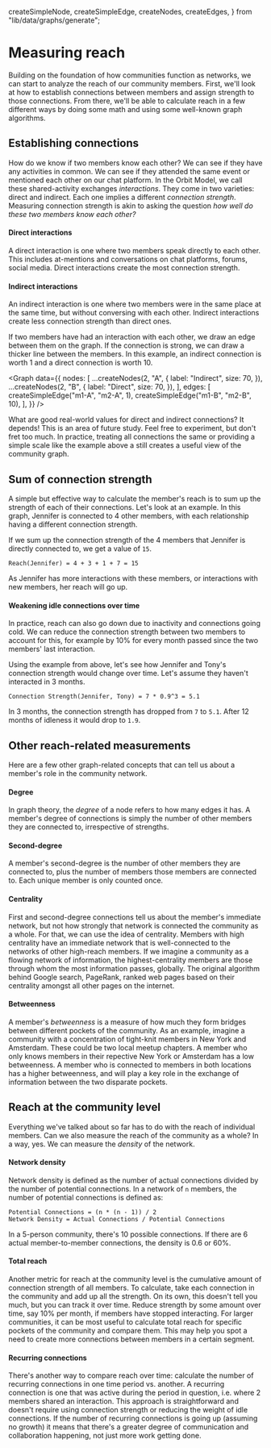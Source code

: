   createSimpleNode,
  createSimpleEdge,
  createNodes,
  createEdges,
} from "lib/data/graphs/generate";

# Measuring reach

Building on the foundation of how communities function as networks, we can start
to analyze the reach of our community members. First, we'll look at how to
establish connections between members and assign strength to those connections.
From there, we'll be able to calculate reach in a few different ways by doing
some math and using some well-known graph algorithms.

## Establishing connections

How do we know if two members know each other? We can see if they have any
activities in common. We can see if they attended the same event or mentioned
each other on our chat platform. In the Orbit Model, we call these
shared-activity exchanges _interactions_. They come in two varieties: direct and
indirect. Each one implies a different _connection strength_. Measuring
connection strength is akin to asking the question _how well do these two
members know each other?_

#### Direct interactions

A direct interaction is one where two members speak directly to each other. This includes
at-mentions and conversations on chat platforms, forums, social media. Direct interactions
create the most connection strength.

#### Indirect interactions

An indirect interaction is one where two members were in the same place at the same time,
but without conversing with each other. Indirect interactions create less connection
strength than direct ones.

If two members have had an interaction with each other, we draw an edge between them on
the graph. If the connection is strong, we can draw a thicker line between the members.
In this example, an indirect connection is worth 1 and a direct connection is worth 10.

<Graph
  data={{
    nodes: [
      ...createNodes(2, "A", {
        label: "Indirect",
        size: 70,
      }),
      ...createNodes(2, "B", {
        label: "Direct",
        size: 70,
      }),
    ],
    edges: [
      createSimpleEdge("m1-A", "m2-A", 1),
      createSimpleEdge("m1-B", "m2-B", 10),
    ],
  }}
/>

What are good real-world values for direct and indirect connections? It depends!
This is an area of future study. Feel free to experiment, but don't fret too
much. In practice, treating all connections the same or providing a simple scale
like the example above a still creates a useful view of the community graph.

## Sum of connection strength

A simple but effective way to calculate the member's reach is to sum up the
strength of each of their connections. Let's look at an example. In this graph,
Jennifer is connected to 4 other members, with each relationship having a
different connection strength.

<Graph data={withLabels} />

If we sum up the connection strength of the 4 members that Jennifer is directly
connected to, we get a value of `15`.

```
Reach(Jennifer) = 4 + 3 + 1 + 7 = 15
```

As Jennifer has more interactions with these members, or interactions with new members,
her reach will go up.

#### Weakening idle connections over time

In practice, reach can also go down due to inactivity and connections going cold.
We can reduce the connection strength between two members to account for this,
for example by 10% for every month passed since the two members' last interaction.

Using the example from above, let's see how Jennifer and Tony's connection strength
would change over time. Let's assume they haven't interacted in 3 months.

```
Connection Strength(Jennifer, Tony) = 7 * 0.9^3 = 5.1
```

In 3 months, the connection strength has dropped from `7` to `5.1`.
After 12 months of idleness it would drop to `1.9`.

## Other reach-related measurements

Here are a few other graph-related concepts that can tell us about a member's role in
the community network.

#### Degree

In graph theory, the _degree_ of a node refers to how many edges it has. A
member's degree of connections is simply the number of other members they are
connected to, irrespective of strengths.

#### Second-degree

A member's second-degree is the number of other members they are connected
to, plus the number of members those members are connected to. Each unique member
is only counted once.

#### Centrality

First and second-degree connections tell us about the member's immediate
network, but not how strongly that network is connected the community as a
whole. For that, we can use the idea of centrality. Members with high centrality
have an immediate network that is well-connected to the networks of other
high-reach members. If we imagine a community as a flowing network of
information, the highest-centrality members are those through whom the most
information passes, globally. The original algorithm behind Google search,
PageRank, ranked web pages based on their centrality amongst all other pages on
the internet.

#### Betweenness

A member's _betweenness_ is a measure of how much they form bridges between
different pockets of the community. As an example, imagine a community with a
concentration of tight-knit members in New York and Amsterdam. These could be
two local meetup chapters. A member who only knows members in their repective
New York or Amsterdam has a low betweenness. A member who is connected to
members in both locations has a higher betweenness, and will play a key role in
the exchange of information between the two disparate pockets.

## Reach at the community level

Everything we've talked about so far has to do with the reach of individual
members. Can we also measure the reach of the community as a whole? In a way,
yes. We can measure the _density_ of the network.

#### Network density

Network density is defined as the number of actual connections divided by the
number of potential connections. In a network of `n` members, the number of
potential connections is defined as:

```
Potential Connections = (n * (n - 1)) / 2
Network Density = Actual Connections / Potential Connections
```

In a 5-person community, there's 10 possible connections. If there are 6 actual
member-to-member connections, the density is 0.6 or 60%.

#### Total reach

Another metric for reach at the community level is the cumulative amount of
connection strength of all members. To calculate, take each connection in the
community and add up all the strength. On its own, this doesn't tell you much,
but you can track it over time. Reduce strength by some amount over time, say
10% per month, if members have stopped interacting. For larger communities, it
can be most useful to calculate total reach for specific pockets of the
community and compare them. This may help you spot a need to create more
connections between members in a certain segment.

#### Recurring connections

There's another way to compare reach over time: calculate the number of
recurring connections in one time period vs. another. A recurring connection is
one that was active during the period in question, i.e. where 2 members shared
an interaction. This approach is straightforward and doesn't require using
connection strength or reducing the weight of idle connections. If the number of
recurring connections is going up (assuming no growth) it means that there's a
greater degree of communication and collaboration happening, not just more work
getting done.
